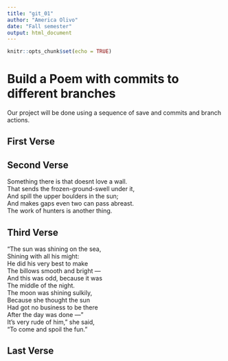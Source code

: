 ```yaml
---
title: "git_01"
author: "America Olivo"
date: "Fall semester"
output: html_document
---
```


```r
knitr::opts_chunk$set(echo = TRUE)
```
# Build a Poem with commits to different branches
Our project will be done using a sequence of save and commits and branch actions.
<!-- Do not modify or change any text in "!--" bracketed areas such as this --- these are instructions to
you, if you change any of this the git program will notice it and compromise your git merging strategy !-->

## First Verse 
<!--Put the first five lines of a poem by Lewis Carrol in this section!-->


## Second Verse
<!--Put the first five lines of a poem by Robert Frost here!-->

Something there is that doesnt love a wall.  
That sends the frozen-ground-swell under it,  
And spill the upper boulders in the sun;  
And makes gaps even two can pass abreast.  
The work of hunters is another thing.  

## Third Verse
<!--Put the first two verses of The Walrus and the Carpenter here!-->


“The sun was shining on the sea,  
Shining with all his might:  
He did his very best to make  
The billows smooth and bright —  
And this was odd, because it was  
The middle of the night.  
The moon was shining sulkily,  
Because she thought the sun  
Had got no business to be there  
After the day was done —"  
It’s very rude of him,” she said,  
“To come and spoil the fun.”  


## Last Verse
<!--Put a short poem of your choice 8-20 lines,here!-->



